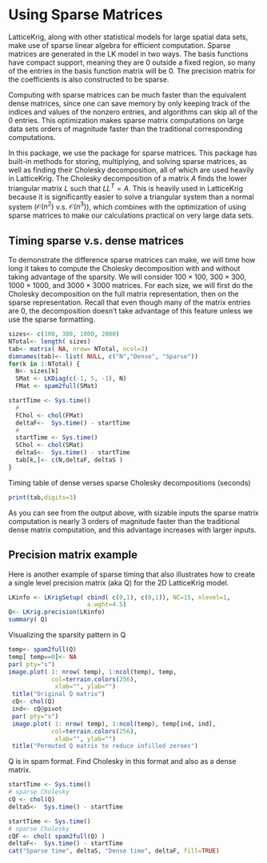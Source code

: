 <!-- title: "LatticeKrig Vignette"
author: "Matthew Iverson, Douglas Nychka"
date: "7/15/2019"
output: 
  pdf_document:
      toc: true
      number_sections: true
knit: (function(inputFile, encoding) { 
          rmarkdown::render(inputFile,
                        encoding=encoding, 
                        output_file='LatticeKrigVignette.pdf') })
-->

# Using Sparse Matrices

LatticeKrig, along with other statistical models for large spatial data sets, make use of sparse linear algebra for efficient computation. Sparse matrices are generated in the LK model in two ways. The basis functions have compact support, meaning they are 0 outside a fixed region, so many of the entries in the basis function matrix will be 0. The precision matrix for the coefficients is also constructed to be sparse.  

Computing with sparse matrices can be much faster than the equivalent dense matrices, since one can save memory by only keeping track of the indices and values of the nonzero entries, and algorithms can skip all of the 0 entries. This optimization makes sparse matrix computations on large data sets orders of magnitude faster than the traditional corresponding computations.

In this package, we use the \ttt{spam} package for sparse matrices. This package has built-in methods for storing, multiplying, and solving sparse matrices, as well as finding their Cholesky decomposition, all of which are used heavily in LatticeKrig. The Cholesky decomposition of a matrix $A$ finds the lower triangular matrix $L$ such that $L L^T = A$. This is heavily used in LatticeKrig because it is significantly easier to solve a triangular system than a normal system ($\mathcal O(n^2)$ v.s. $\mathcal O(n^3)$), which combines with the optimization of using sparse matrices to make our calculations practical on very large data sets. 

## Timing sparse v.s. dense matrices

To demonstrate the difference sparse matrices can make, we will time how long it takes to compute the Cholesky decomposition with and without taking advantage of the sparsity. We will consider $100 \times 100$, $300 \times 300$, $1000 \times 1000$, and $3000 \times 3000$ matrices. For each size, we will first do the Cholesky decomposition on the full matrix representation, then on the sparse representation. Recall that even though many of the matrix entries are 0, the decomposition doesn't take advantage of this feature unless we use the sparse formatting.

```r
sizes<- c(100, 300, 1000, 2000)
NTotal<- length( sizes)
tab<- matrix( NA, nrow= NTotal, ncol=3)
dimnames(tab)<- list( NULL, c("N","Dense", "Sparse"))
for(k in 1:NTotal) {
  N<- sizes[k]
  SMat <- LKDiag(c(-1, 5, -1), N)
  FMat <- spam2full(SMat)

startTime <- Sys.time()
  # 
  FChol <- chol(FMat)
  deltaF<-  Sys.time() - startTime
  #
  startTime <- Sys.time()
  SChol <- chol(SMat)
  deltaS<-  Sys.time() - startTime
  tab[k,]<- c(N,deltaF, deltaS ) 
}  
```

Timing table of dense verses sparse Cholesky decompositions (seconds)
```r
print(tab,digits=3)
```


As you can see from the output above, with sizable inputs the sparse matrix computation is nearly 3 orders of magnitude   faster than the traditional dense matrix computation, and this advantage increases with larger inputs.

## Precision matrix example
Here is another example of sparse timing that also illustrates how to create a 
single level precision matrix  (aka Q) for the 2D LatticeKrig model. 

```r
LKinfo <- LKrigSetup( cbind( c(0,1), c(0,1)), NC=15, nlevel=1,
                      a.wght=4.5)
Q<- LKrig.precision(LKinfo)
summary( Q)
```
Visualizing the sparsity pattern in Q
```r
temp<- spam2full(Q)
temp[ temp==0]<- NA
par( pty="s")
image.plot( 1: nrow( temp), 1:ncol(temp), temp, 
            col=terrain.colors(256),
             xlab="", ylab="")
 title("Original Q matrix")
 cQ<- chol(Q)
 ind<- cQ@pivot
 par( pty="s")
 image.plot( 1: nrow( temp), 1:ncol(temp), temp[ind, ind], 
            col=terrain.colors(256),
             xlab="", ylab="")
 title("Permuted Q matrix to reduce infilled zeroes")
```

Q is in spam format. Find Cholesky in this format and also as a dense matrix.

```r
startTime <- Sys.time()
# sparse Cholesky 
cQ <- chol(Q)
deltaS<-  Sys.time() - startTime

startTime <- Sys.time()
# sparse Cholesky 
cQF <- chol( spam2full(Q) )
deltaF<-  Sys.time() - startTime
cat("Sparse time", deltaS, "Dense time", deltaF, fill=TRUE)
```



